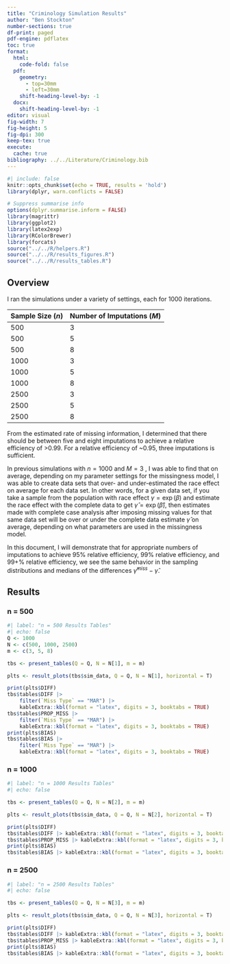 ```yaml
---
title: "Criminology Simulation Results"
author: "Ben Stockton"
number-sections: true 
df-print: paged
pdf-engine: pdflatex
toc: true
format: 
  html: 
    code-fold: false
  pdf:
    geometry: 
      - top=30mm
      - left=30mm
    shift-heading-level-by: -1
  docx:
    shift-heading-level-by: -1
editor: visual
fig-width: 7
fig-height: 5
fig-dpi: 300
keep-tex: true
execute: 
  cache: true
bibliography: ../../Literature/Criminology.bib
---
```


```r
#| include: false
knitr::opts_chunk$set(echo = TRUE, results = 'hold')
library(dplyr, warn.conflicts = FALSE)

# Suppress summarise info
options(dplyr.summarise.inform = FALSE)
library(magrittr)
library(ggplot2)
library(latex2exp)
library(RColorBrewer)
library(forcats)
source("../../R/helpers.R")
source("../../R/results_figures.R")
source("../../R/results_tables.R")
```

## Overview

I ran the simulations under a variety of settings, each for 1000 iterations.

| Sample Size ($n$) | Number of Imputations ($M$) |
|-------------------|-----------------------------|
| 500               | 3                           |
| 500               | 5                           |
| 500               | 8                           |
| 1000              | 3                           |
| 1000              | 5                           |
| 1000              | 8                           |
| 2500              | 3                           |
| 2500              | 5                           |
| 2500              | 8                           |

From the estimated rate of missing information, I determined that there should be between five and eight imputations to achieve a relative efficiency of \>0.99. For a relative efficiency of \~0.95, three imputations is sufficient.

In previous simulations with $n = 1000$ and $M = 3$ , I was able to find that on average, depending on my parameter settings for the missingness model, I was able to create data sets that over- and under-estimated the race effect on average for each data set. In other words, for a given data set, if you take a sample from the population with race effect $\gamma = \exp(\beta)$ and estimate the race effect with the complete data to get $\hat{\gamma} = \exp(\hat{\beta})$, then estimates made with complete case analysis after imposing missing values for that same data set will be over or under the complete data estimate $\hat{\gamma}$ on average, depending on what parameters are used in the missingness model.

In this document, I will demonstrate that for appropriate numbers of imputations to achieve 95% relative efficiency, 99% relative efficiency, and 99+% relative efficiency, we see the same behavior in the sampling distributions and medians of the differences $\hat{\gamma}^{miss} - \hat{\gamma}$.

## Results

### n = 500

```r
#| label: "n = 500 Results Tables"
#| echo: false
Q <- 1000
N <- c(500, 1000, 2500)
m <- c(3, 5, 8)

tbs <- present_tables(Q = Q, N = N[1], m = m)

plts <- result_plots(tbs$sim_data, Q = Q, N = N[1], horizontal = T)

print(plts$DIFF)
tbs$tables$DIFF |> 
    filter(`Miss Type` == "MAR") |> 
    kableExtra::kbl(format = "latex", digits = 3, booktabs = TRUE)
tbs$tables$PROP_MISS |> 
    filter(`Miss Type` == "MAR") |> 
    kableExtra::kbl(format = "latex", digits = 3, booktabs = TRUE)
print(plts$BIAS)
tbs$tables$BIAS |> 
    filter(`Miss Type` == "MAR") |> 
    kableExtra::kbl(format = "latex", digits = 3, booktabs = TRUE)
```

### n = 1000

```r
#| label: "n = 1000 Results Tables"
#| echo: false

tbs <- present_tables(Q = Q, N = N[2], m = m)

plts <- result_plots(tbs$sim_data, Q = Q, N = N[2], horizontal = T)

print(plts$DIFF)
tbs$tables$DIFF |> kableExtra::kbl(format = "latex", digits = 3, booktabs = TRUE)
tbs$tables$PROP_MISS |> kableExtra::kbl(format = "latex", digits = 3, booktabs = TRUE)
print(plts$BIAS)
tbs$tables$BIAS |> kableExtra::kbl(format = "latex", digits = 3, booktabs = TRUE)
```

### n = 2500

```r
#| label: "n = 2500 Results Tables"
#| echo: false

tbs <- present_tables(Q = Q, N = N[3], m = m)

plts <- result_plots(tbs$sim_data, Q = Q, N = N[3], horizontal = T)

print(plts$DIFF)
tbs$tables$DIFF |> kableExtra::kbl(format = "latex", digits = 3, booktabs = TRUE)
tbs$tables$PROP_MISS |> kableExtra::kbl(format = "latex", digits = 3, booktabs = TRUE)
print(plts$BIAS)
tbs$tables$BIAS |> kableExtra::kbl(format = "latex", digits = 3, booktabs = TRUE)
```
